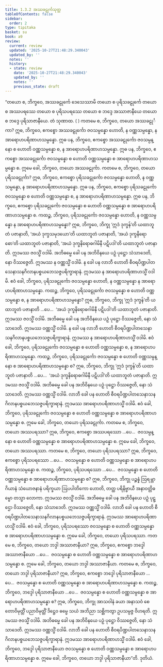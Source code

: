 ```yaml
---
title: 1.3.2 အဿခဠုင်္ကသုတ္တ
tableOfContents: false
sidebar:
  order: 2
type: tipitaka
basket: su
book: a9
review:
  current: review
  updated: '2025-10-27T21:48:29.340043'
  updated_by: ''
  notes: ''
  history:
  - state: review
    date: '2025-10-27T21:48:29.340043'
    updated_by: ''
    notes: ''
    previous_state: draft
---
```



<ReviewStatus review={frontmatter.review} showDetails={true} />

<HypothesisAnnotation frontmatter={frontmatter} />

<DynamicBreadcrumb />

<Division number="22" book="a9" e="ch" v="17" p="198">

<Paragraph number="183" book="a9">
“တယော စ, ဘိက္ခဝေ, အဿခဠုင်္ကေ ဒေသေဿာမိ တယော စ ပုရိသခဠုင်္ကေ တယော စ အဿပရဿေ တယော စ ပုရိသပရဿေ တယော စ ဘဒ္ဒေ အဿာဇာနီယေ တယော စ ဘဒ္ဒေ ပုရိသာဇာနီယေ. တံ သုဏာထ. ( )
</Paragraph>

<Paragraph number="184" book="a9">
ကတမေ စ, ဘိက္ခဝေ, တယော အဿခဠုင်္ကာ? ဣဓ, ဘိက္ခဝေ, ဧကစ္စော အဿခဠုင်္ကော ဇဝသမ္ပန္နော ဟောတိ, န ဝဏ္ဏသမ္ပန္နော, န အာရောဟပရိဏာဟသမ္ပန္နော. ဣဓ ပန, ဘိက္ခဝေ, ဧကစ္စော အဿခဠုင်္ကော ဇဝသမ္ပန္နော စ ဟောတိ ဝဏ္ဏသမ္ပန္နော စ, န အာရောဟပရိဏာဟသမ္ပန္နော. ဣဓ ပန, ဘိက္ခဝေ, ဧကစ္စော အဿခဠုင်္ကော ဇဝသမ္ပန္နော စ ဟောတိ ဝဏ္ဏသမ္ပန္နော စ အာရောဟပရိဏာဟသမ္ပန္နော စ. ဣမေ ခေါ, ဘိက္ခဝေ, တယော အဿခဠုင်္ကာ.
</Paragraph>

<Paragraph number="185" book="a9">
ကတမေ စ, ဘိက္ခဝေ, တယော ပုရိသခဠုင်္ကာ? ဣဓ, ဘိက္ခဝေ, ဧကစ္စော ပုရိသခဠုင်္ကော ဇဝသမ္ပန္နော ဟောတိ, န ဝဏ္ဏသမ္ပန္နော, န အာရောဟပရိဏာဟသမ္ပန္နော. ဣဓ ပန, ဘိက္ခဝေ, ဧကစ္စော ပုရိသခဠုင်္ကော ဇဝသမ္ပန္နော စ ဟောတိ ဝဏ္ဏသမ္ပန္နော စ, န အာရောဟပရိဏာဟသမ္ပန္နော. ဣဓ ပန, ဘိက္ခဝေ, ဧကစ္စော ပုရိသခဠုင်္ကော ဇဝသမ္ပန္နော စ ဟောတိ ဝဏ္ဏသမ္ပန္နော စ အာရောဟပရိဏာဟသမ္ပန္နော စ.
</Paragraph>

<Paragraph number="186" book="a9">
ကထဉ္စ, ဘိက္ခဝေ, ပုရိသခဠုင်္ကော ဇဝသမ္ပန္နော ဟောတိ, န ဝဏ္ဏသမ္ပန္နော န အာရောဟပရိဏာဟသမ္ပန္နော? ဣဓ, ဘိက္ခဝေ, ဘိက္ခု ‘ဣဒံ ဒုက္ခန်’တိ ယထာဘူတံ ပဇာနာတိ, ‘အယံ ဒုက္ခသမုဒယော’တိ ယထာဘူတံ ပဇာနာတိ, ‘အယံ ဒုက္ခနိရောဓော’တိ ယထာဘူတံ ပဇာနာတိ, ‘အယံ ဒုက္ခနိရောဓဂါမိနီ ပဋိပဒါ’တိ ယထာဘူတံ ပဇာနာတိ. ဣဒမဿ ဇဝသ္မိံ ဝဒါမိ. အဘိဓမ္မေ ခေါ ပန အဘိဝိနယေ ပဉှံ ပုဋ္ဌော သံသာဒေတိ, နော ဝိဿဇ္ဇေတိ. ဣဒမဿ န ဝဏ္ဏသ္မိံ ဝဒါမိ. န ခေါ ပန လာဘီ ဟောတိ စီဝရပိဏ္ဍပါတသေနာသနဂိလာနပစ္စယဘေသဇ္ဇပရိက္ခာရာနံ. ဣဒမဿ န အာရောဟပရိဏာဟသ္မိံ ဝဒါမိ. ဧဝံ ခေါ, ဘိက္ခဝေ, ပုရိသခဠုင်္ကော ဇဝသမ္ပန္နော ဟောတိ, န ဝဏ္ဏသမ္ပန္နော န အာရောဟပရိဏာဟသမ္ပန္နော.
</Paragraph>

<Paragraph number="187" book="a9">
ကထဉ္စ, ဘိက္ခဝေ, ပုရိသခဠုင်္ကော ဇဝသမ္ပန္နော စ ဟောတိ ဝဏ္ဏသမ္ပန္နော စ, န အာရောဟပရိဏာဟသမ္ပန္နော? ဣဓ, ဘိက္ခဝေ, ဘိက္ခု ‘ဣဒံ ဒုက္ခန်’တိ ယထာဘူတံ ပဇာနာတိ …ပေ…  ‘အယံ ဒုက္ခနိရောဓဂါမိနီ ပဋိပဒါ’တိ ယထာဘူတံ ပဇာနာတိ. ဣဒမဿ ဇဝသ္မိံ ဝဒါမိ. အဘိဓမ္မေ ခေါ ပန အဘိဝိနယေ ပဉှံ ပုဋ္ဌော ဝိဿဇ္ဇေတိ, နော သံသာဒေတိ. ဣဒမဿ ဝဏ္ဏသ္မိံ ဝဒါမိ. န ခေါ ပန လာဘီ ဟောတိ စီဝရပိဏ္ဍပါတသေနာသနဂိလာနပစ္စယဘေသဇ္ဇပရိက္ခာရာနံ. ဣဒမဿ န အာရောဟပရိဏာဟသ္မိံ ဝဒါမိ. ဧဝံ ခေါ, ဘိက္ခဝေ, ပုရိသခဠုင်္ကော ဇဝသမ္ပန္နော စ ဟောတိ ဝဏ္ဏသမ္ပန္နော စ, န အာရောဟပရိဏာဟသမ္ပန္နော.
</Paragraph>

<Paragraph number="188" book="a9">
ကထဉ္စ, ဘိက္ခဝေ, ပုရိသခဠုင်္ကော ဇဝသမ္ပန္နော စ ဟောတိ ဝဏ္ဏသမ္ပန္နော စ အာရောဟပရိဏာဟသမ္ပန္နော စ? ဣဓ, ဘိက္ခဝေ, ဘိက္ခု ‘ဣဒံ ဒုက္ခန်’တိ ယထာဘူတံ ပဇာနာတိ …ပေ…  ‘အယံ ဒုက္ခနိရောဓဂါမိနီ ပဋိပဒါ’တိ ယထာဘူတံ ပဇာနာတိ. ဣဒမဿ ဇဝသ္မိံ ဝဒါမိ. အဘိဓမ္မေ ခေါ ပန အဘိဝိနယေ ပဉှံ ပုဋ္ဌော ဝိဿဇ္ဇေတိ, နော သံသာဒေတိ. ဣဒမဿ ဝဏ္ဏသ္မိံ ဝဒါမိ. လာဘီ ခေါ ပန ဟောတိ စီဝရပိဏ္ဍပါတသေနာသနဂိလာနပစ္စယဘေသဇ္ဇပရိက္ခာရာနံ. ဣဒမဿ အာရောဟပရိဏာဟသ္မိံ ဝဒါမိ. ဧဝံ ခေါ, ဘိက္ခဝေ, ပုရိသခဠုင်္ကော ဇဝသမ္ပန္နော စ ဟောတိ ဝဏ္ဏသမ္ပန္နော စ အာရောဟပရိဏာဟသမ္ပန္နော စ. ဣမေ ခေါ, ဘိက္ခဝေ, တယော ပုရိသခဠုင်္ကာ.
</Paragraph>

<Paragraph number="189" book="a9">
ကတမေ စ, ဘိက္ခဝေ, တယော အဿပရဿာ? ဣဓ, ဘိက္ခဝေ, ဧကစ္စော အဿပရဿော …ပေ…  ဇဝသမ္ပန္နော စ ဟောတိ ဝဏ္ဏသမ္ပန္နော စ အာရောဟပရိဏာဟသမ္ပန္နော စ. ဣမေ ခေါ, ဘိက္ခဝေ, တယော အဿပရဿာ.
</Paragraph>

<Paragraph number="190" book="a9">
ကတမေ စ, ဘိက္ခဝေ, တယော ပုရိသပရဿာ? ဣဓ, ဘိက္ခဝေ, ဧကစ္စော ပုရိသပရဿော …ပေ…  ဇဝသမ္ပန္နော စ ဟောတိ ဝဏ္ဏသမ္ပန္နော စ အာရောဟပရိဏာဟသမ္ပန္နော စ.
</Paragraph>

<Paragraph number="191" book="a9">
ကထဉ္စ, ဘိက္ခဝေ, ပုရိသပရဿော …ပေ…  ဇဝသမ္ပန္နော စ ဟောတိ ဝဏ္ဏသမ္ပန္နော စ အာရောဟပရိဏာဟသမ္ပန္နော စ? ဣဓ, ဘိက္ခဝေ, ဘိက္ခု ပဉ္စန္နံ ဩရမ္ဘာဂိယာနံ သံယောဇနာနံ ပရိက္ခယာ ဩပပါတိကော ဟောတိ, တတ္ထ ပရိနိဗ္ဗာယီ အနာဝတ္တိဓမ္မော တသ္မာ လောကာ. ဣဒမဿ ဇဝသ္မိံ ဝဒါမိ. အဘိဓမ္မေ ခေါ ပန အဘိဝိနယေ ပဉှံ ပုဋ္ဌော ဝိဿဇ္ဇေတိ, နော သံသာဒေတိ. ဣဒမဿ ဝဏ္ဏသ္မိံ ဝဒါမိ. လာဘီ ခေါ ပန ဟောတိ စီဝရပိဏ္ဍပါတသေနာသနဂိလာနပစ္စယဘေသဇ္ဇပရိက္ခာရာနံ. ဣဒမဿ အာရောဟပရိဏာဟသ္မိံ ဝဒါမိ. ဧဝံ ခေါ, ဘိက္ခဝေ, ပုရိသပရဿော ဇဝသမ္ပန္နော စ ဟောတိ ဝဏ္ဏသမ္ပန္နော စ အာရောဟပရိဏာဟသမ္ပန္နော စ. ဣမေ ခေါ, ဘိက္ခဝေ, တယော ပုရိသပရဿာ.
</Paragraph>

<Paragraph number="192" book="a9">
ကတမေ စ, ဘိက္ခဝေ, တယော ဘဒ္ဒါ အဿာဇာနီယာ? ဣဓ, ဘိက္ခဝေ, ဧကစ္စော ဘဒ္ဒေါ အဿာဇာနီယော …ပေ…  ဇဝသမ္ပန္နော စ ဟောတိ ဝဏ္ဏသမ္ပန္နော စ အာရောဟပရိဏာဟသမ္ပန္နော စ. ဣမေ ခေါ, ဘိက္ခဝေ, တယော ဘဒ္ဒါ အဿာဇာနီယာ.
</Paragraph>

<Paragraph number="193" book="a9">
ကတမေ စ, ဘိက္ခဝေ, တယော ဘဒ္ဒါ ပုရိသာဇာနီယာ? ဣဓ, ဘိက္ခဝေ, ဧကစ္စော ဘဒ္ဒေါ ပုရိသာဇာနီယော …ပေ…  ဇဝသမ္ပန္နော စ ဟောတိ ဝဏ္ဏသမ္ပန္နော စ အာရောဟပရိဏာဟသမ္ပန္နော စ.
</Paragraph>

<Paragraph number="194" book="a9">
ကထဉ္စ, ဘိက္ခဝေ, ဘဒ္ဒေါ ပုရိသာဇာနီယော …ပေ…  ဇဝသမ္ပန္နော စ ဟောတိ ဝဏ္ဏသမ္ပန္နော စ အာရောဟပရိဏာဟသမ္ပန္နော စ? ဣဓ, ဘိက္ခဝေ, ဘိက္ခု အာသဝါနံ ခယာ အနာသဝံ စေတောဝိမုတ္တိံ ပညာဝိမုတ္တိံ ဒိဋ္ဌေဝ ဓမ္မေ သယံ အဘိညာ သစ္ဆိကတွာ ဥပသမ္ပဇ္ဇ ဝိဟရတိ. ဣဒမဿ ဇဝသ္မိံ ဝဒါမိ. အဘိဓမ္မေ ခေါ ပန အဘိဝိနယေ ပဉှံ ပုဋ္ဌော ဝိဿဇ္ဇေတိ, နော သံသာဒေတိ. ဣဒမဿ ဝဏ္ဏသ္မိံ ဝဒါမိ. လာဘီ ခေါ ပန ဟောတိ စီဝရပိဏ္ဍပါတသေနာသနဂိလာနပစ္စယဘေသဇ္ဇပရိက္ခာရာနံ. ဣဒမဿ အာရောဟပရိဏာဟသ္မိံ ဝဒါမိ. ဧဝံ ခေါ, ဘိက္ခဝေ, ဘဒ္ဒေါ ပုရိသာဇာနီယော ဇဝသမ္ပန္နော စ ဟောတိ ဝဏ္ဏသမ္ပန္နော စ အာရောဟပရိဏာဟသမ္ပန္နော စ. ဣမေ ခေါ, ဘိက္ခဝေ, တယော ဘဒ္ဒါ ပုရိသာဇာနီယာ”တိ.

</Paragraph>
</Division>

<Paragraph number="195" type="center" book="a9">
ဒုတိယံ.
</Paragraph>